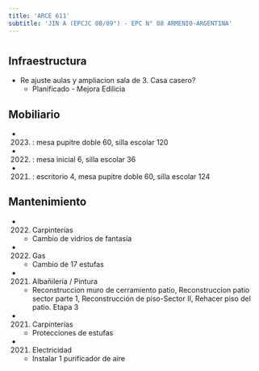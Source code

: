 ```yaml
---
title: 'ARCE 611'
subtitle: 'JIN A (EPCJC 08/09°) - EPC N° 08 ARMENIO-ARGENTINA'
---
```


#
## Infraestructura

* Re ajuste aulas y ampliacion sala de 3. Casa casero? 
    + Planificado - Mejora Edilicia 


## Mobiliario

*  (2023) : mesa pupitre doble 60, silla escolar 120 

*  (2022) : mesa inicial 6, silla escolar 36 

*  (2021) : escritorio 4, mesa pupitre doble 60, silla escolar 124 





## Mantenimiento

*  (2022) Carpinterías 
    + Cambio de vidrios de fantasía

*  (2022) Gas 
    + Cambio de 17 estufas

*  (2021) Albañileria / Pintura 
    + Reconstruccion muro de cerramiento patio, Reconstruccion patio sector parte 1, Reconstrucción de piso-Sector II, Rehacer piso del patio. Etapa 3

*  (2021) Carpinterías 
    + Protecciones de estufas

*  (2021) Electricidad 
    + Instalar 1 purificador de aire








